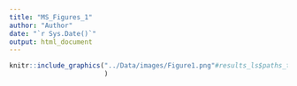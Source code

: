 ```yaml
---
title: "MS_Figures_1"
author: "Author"
date: "`r Sys.Date()`"
output: html_document
---
```


```r
knitr::include_graphics("../Data/images/Figure1.png"#results_ls$paths_to_figs_ls$combined_utl
                        )
```